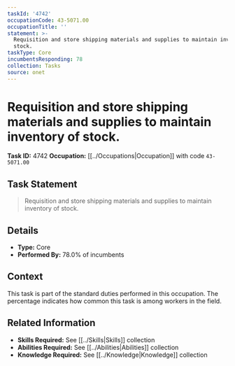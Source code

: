 ```yaml
---
taskId: '4742'
occupationCode: 43-5071.00
occupationTitle: ''
statement: >-
  Requisition and store shipping materials and supplies to maintain inventory of
  stock.
taskType: Core
incumbentsResponding: 78
collection: Tasks
source: onet
---
```

# Requisition and store shipping materials and supplies to maintain inventory of stock.

**Task ID:** 4742
**Occupation:** [[../Occupations|Occupation]] with code `43-5071.00`

## Task Statement

> Requisition and store shipping materials and supplies to maintain inventory of stock.

## Details

- **Type:** Core
- **Performed By:** 78.0% of incumbents

## Context

This task is part of the standard duties performed in this occupation. The percentage indicates how common this task is among workers in the field.

## Related Information

- **Skills Required:** See [[../Skills|Skills]] collection
- **Abilities Required:** See [[../Abilities|Abilities]] collection
- **Knowledge Required:** See [[../Knowledge|Knowledge]] collection
